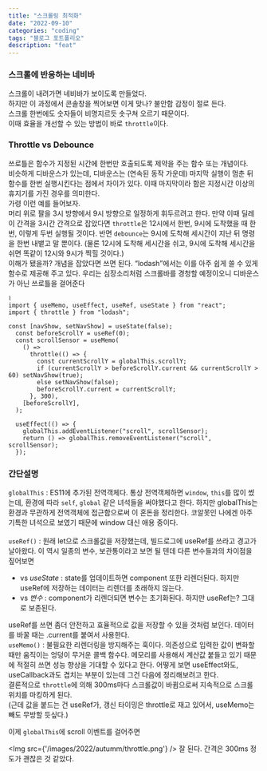 ```yaml
---
title: "스크롤링 최적화"
date: "2022-09-10"
categories: "coding"
tags: "블로그 포트폴리오"
description: "feat"
---
```

<HeadingNavigator />

### 스크롤에 반응하는 네비바

스크롤이 내려가면 네비바가 보이도록 만들었다.  
하지만 이 과정에서 콘솔창을 찍어보면 이게 맞나? 불안함 감정이 절로 든다.  
스크롤 한번에도 숫자들이 비명지르듯 솟구쳐 오르기 때문이다.  
이때 효율을 개선할 수 있는 방법이 바로 `throttle`이다.

### Throttle vs Debounce

쓰로틀은 함수가 지정된 시간에 한번만 호출되도록 제약을 주는 함수 또는 개념이다.  
비슷하게 디바운스가 있는데, 디바운스는 (연속된 동작 가운데) 마지막 실행이 멈춘 뒤 함수를 한번 실행시킨다는 점에서 차이가 있다. 이때 마지막이라 함은 지정시간 이상의 휴지기를 가진 경우를 의미한다. 
<br/>
가령 이런 예를 들어보자.  
머리 위로 팔을 3시 방향에서 9시 방향으로 일정하게 휘두르려고 한다. 만약 이때 딜레이 간격을 3시간 간격으로 잡았다면 `throttle`은 12시에서 한번, 9시에 도착했을 때 한번, 이렇게 두번 실행될 것이다. 반면 `debounce`는 9시에 도착해 세시간이 지난 뒤 명령을 한번 내뱉고 말 뿐이다. (물론 12시에 도착해 세시간을 쉬고, 9시에 도착해 세시간을 쉬면 똑같이 12시와 9시가 찍힐 것이다.) 
<br/>
이해가 됐을까? 개념을 잡았다면 쓰면 된다. <q>lodash</q>에서는 이를 아주 쉽게 쓸 수 있게 함수로 제공해 주고 있다. 우리는 심장소리처럼 스크롤바를 경청할 예정이오니 디바운스가 아닌 쓰로틀을 걸어준다

```tsx Layout.tsx
⌇
import { useMemo, useEffect, useRef, useState } from "react";
import { throttle } from "lodash";

const [navShow, setNavShow] = useState(false);
  const beforeScrollY = useRef(0);
  const scrollSensor = useMemo(
    () =>
      throttle(() => {
        const currentScrollY = globalThis.scrollY;
        if (currentScrollY > beforeScrollY.current && currentScrollY > 60) setNavShow(true);
        else setNavShow(false);
        beforeScrollY.current = currentScrollY;
      }, 300),
    [beforeScrollY],
  );

  useEffect(() => {
    globalThis.addEventListener("scroll", scrollSensor);
    return () => globalThis.removeEventListener("scroll", scrollSensor);
  });
```


### 간단설명
`globalThis` : ES11에 추가된 전역객체다. 통상 전역객체하면 `window`, `this`를 많이 썼는데, 환경에 따라 `self`, `global` 같은 녀석들을 써야했다고 한다. 하지만 globalThis는 환경과 무관하게 전역객체에 접근함으로써 이 혼돈을 정리한다. 코알못인 나에겐 아주 기특한 녀석으로 보였기 때문에 window 대신 애용 중이다.  
<br/>
`useRef()` : 원래 let으로 스크롤값을 저장했는데, 빌드로그에 useRef를 쓰라고 경고가 날아왔다. 이 역시 일종의 변수, 보관통이라고 보면 될 텐데 다른 변수들과의 차이점을 짚어보면
   - vs *useState* : state를 업데이트하면 component 또한 리렌더된다. 하지만 useRef에 저장하는 데이터는 리렌더를 초래하지 않는다.
   - vs *변수* : component가 리렌더되면 변수는 초기화된다. 하지만 useRef는? 그대로 보존된다.  

useRef를 쓰면 좀더 안전하고 효율적으로 값을 저장할 수 있을 것처럼 보인다. 데이터를 바꿀 때는 .current를 붙여서 사용한다.
<br/>
`useMemo()` : 불필요한 리렌더링을 방지해주는 훅이다. 의존성으로 입력한 값이 변화할 때만 움직이는 엉덩이 무거운 콜백 함수다. 메모리를 사용해서 계산값 붙들고 있기 때문에 적절히 쓰면 성능 향상을 기대할 수 있다고 한다. 어떻게 보면 useEffect와도, useCallback과도 겹치는 부분이 있는데 그건 다음에 정리해보려고 한다.  
결론적으로 `throttle`에 의해 300ms마다 스크롤값이 바뀜으로써 지속적으로 스크롤 위치를 마킹하게 된다.  
(근데 값을 붙드는 건 useRef가, 갱신 타이밍은 throttle로 재고 있어서, useMemo는 빼도 무방할 듯싶다.)
<br/>

이제 `globalThis`에 scroll 이벤트를 걸어주면 

<Img src={'/images/2022/autumm/throttle.png'} />
잘 된다. 간격은 300ms 정도가 괜찮은 것 같았다.